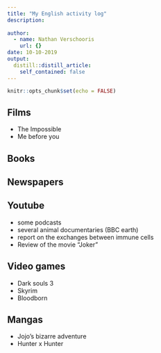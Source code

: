 ```yaml
---
title: "My English activity log"
description: 
  
author:
  - name: Nathan Verschooris
    url: {}
date: 10-10-2019
output:
  distill::distill_article:
    self_contained: false
---
```


```r
knitr::opts_chunk$set(echo = FALSE)
```

## Films
  
  * The Impossible
  * Me before you
  
## Books
  
## Newspapers
  
## Youtube
   
  * some podcasts  
  * several animal documentaries (BBC earth)
  * report on the exchanges between immune cells
  * Review of the movie "Joker"
   
## Video games
  
  * Dark souls 3
  * Skyrim 
  * Bloodborn
  
## Mangas

  * Jojo's bizarre adventure 
  * Hunter x Hunter
  

